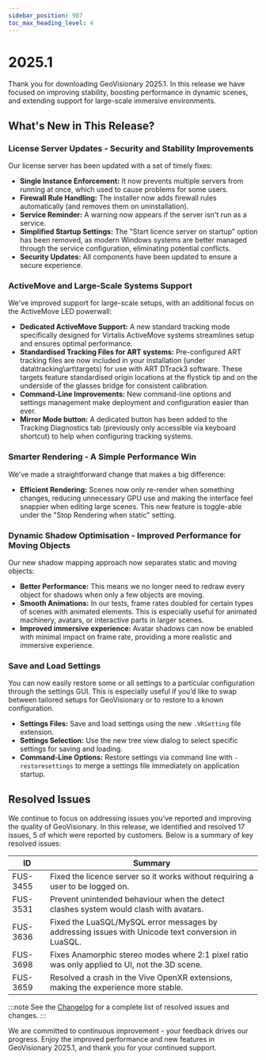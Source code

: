 ```yaml
---
sidebar_position: 987
toc_max_heading_level: 4
---
```


# 2025.1

Thank you for downloading GeoVisionary 2025.1. In this release we have focused on improving stability, boosting performance in dynamic scenes, and extending support for large-scale immersive environments. 

## What's New in This Release?

### License Server Updates - Security and Stability Improvements

Our license server has been updated with a set of timely fixes:

- **Single Instance Enforcement:** It now prevents multiple servers from running at once, which used to cause problems for some users.
- **Firewall Rule Handling:** The installer now adds firewall rules automatically (and removes them on uninstallation).
- **Service Reminder:** A warning now appears if the server isn't run as a service.
- **Simplified Startup Settings:** The "Start licence server on startup" option has been removed, as modern Windows systems are better managed through the service configuration, eliminating potential conflicts.
- **Security Updates:** All components have been updated to ensure a secure experience.

### ActiveMove and Large-Scale Systems Support

We've improved support for large-scale setups, with an additional focus on the ActiveMove LED powerwall:

- **Dedicated ActiveMove Support:** A new standard tracking mode specifically designed for Virtalis ActiveMove systems streamlines setup and ensures optimal performance.
- **Standardised Tracking Files for ART systems:** Pre-configured ART tracking files are now included in your installation (under data\tracking\art\targets) for use with ART DTrack3 software. These targets feature standardised origin locations at the flystick tip and on the underside of the glasses bridge for consistent calibration.
- **Command-Line Improvements:** New command-line options and settings management make deployment and configuration easier than ever.
- **Mirror Mode button:** A dedicated button has been added to the Tracking Diagnostics tab (previously only accessible via keyboard shortcut) to help when configuring tracking systems.

### Smarter Rendering - A Simple Performance Win

We've made a straightforward change that makes a big difference:

- **Efficient Rendering:** Scenes now only re-render when something changes, reducing unnecessary GPU use and making the interface feel snappier when editing large scenes. This new feature is toggle-able under the "Stop Rendering when static" setting.

### Dynamic Shadow Optimisation - Improved Performance for Moving Objects

Our new shadow mapping approach now separates static and moving objects:

- **Better Performance:** This means we no longer need to redraw every object for shadows when only a few objects are moving. 
- **Smooth Animations:** In our tests, frame rates doubled for certain types of scenes with animated elements. This is especially useful for animated machinery, avatars, or interactive parts in larger scenes.
- **Improved immersive experience:** Avatar shadows can now be enabled with minimal impact on frame rate, providing a more realistic and immersive experience. 

### Save and Load Settings

You can now easily restore some or all settings to a particular configuration through the settings GUI. This is especially useful if you’d like to swap between tailored setups for GeoVisionary or to restore to a known configuration.

- **Settings Files:** Save and load settings using the new `.VRSetting` file extension.
- **Settings Selection:** Use the new tree view dialog to select specific settings for saving and loading.
- **Command-Line Options:** Restore settings via command line with `-restoresettings` to merge a settings file immediately on application startup.

## Resolved Issues

We continue to focus on addressing issues you've reported and improving the quality of GeoVisionary. In this release, we identified and resolved 17 issues, 5 of which were reported by customers. Below is a summary of key resolved issues:

| ID | Summary |
|---|---|
| FUS-3455 | Fixed the licence server so it works without requiring a user to be logged on. |
| FUS-3531 | Prevent unintended behaviour when the detect clashes system would clash with avatars. |
| FUS-3636 | Fixed the LuaSQL/MySQL error messages by addressing issues with Unicode text conversion in LuaSQL. |
| FUS-3698 | Fixes Anamorphic stereo modes where 2:1 pixel ratio was only applied to UI, not the 3D scene. |
| FUS-3659 | Resolved a crash in the Vive OpenXR extensions, making the experience more stable. |

:::note
See the [Changelog](../../changelogs/geovisionary#20251) for a complete list of resolved issues and changes.
:::

We are committed to continuous improvement - your feedback drives our progress. Enjoy the improved performance and new features in GeoVisionary 2025.1, and thank you for your continued support.
